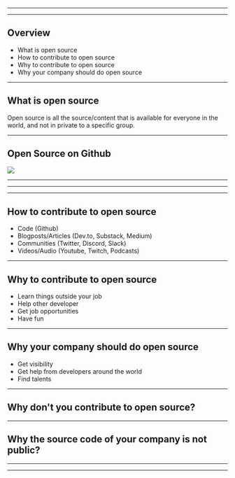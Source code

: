 



<Head>
  <title>Open Source</title>
</Head>

<Cover />

---

<Intro />

---

## Overview

<ul>
  <Appear>
    <li>What is open source</li>
    <li>How to contribute to open source</li>
    <li>Why to contribute to open source</li>
    <li>Why your company should do open source</li>
  </Appear>
</ul>

---

## What is open source

Open source is all the source/content that is available for everyone in the world, and not in private to a specific group.

---

## Open Source on Github

<Img src="./img/open_source_github.png" height={500} />

---

<PopularOpenSourceProjects />

---

<PopularOpenSourceApps />

---

## How to contribute to open source

<ul>
  <Appear>
    <li>Code (Github)</li>
    <li>Blogposts/Articles (Dev.to, Substack, Medium)</li>
    <li>Communities (Twitter, Discord, Slack)</li>
    <li>Videos/Audio (Youtube, Twitch, Podcasts)</li>
  </Appear>
</ul>

---

## Why to contribute to open source

<ul>
  <Appear>
    <li>Learn things outside your job</li>
    <li>Help other developer</li>
    <li>Get job opportunities</li>
    <li>Have fun</li>
  </Appear>
</ul>

---

## Why your company should do open source

<ul>
  <Appear>
    <li>Get visibility</li>
    <li>Get help from developers around the world</li>
    <li>Find talents</li>
  </Appear>
</ul>

---

## Why don't you contribute to open source?

---

## Why the source code of your company is not public?

---

<Sponsor />

---

<Thanks />
